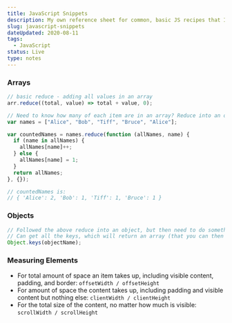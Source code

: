 ---
title: JavaScript Snippets
description: My own reference sheet for common, basic JS recipes that I use and/or need to look up often
slug: javascript-snippets
dateUpdated: 2020-08-11
tags:
  - JavaScript
status: Live
type: notes
---

### Arrays

```js
// basic reduce - adding all values in an array
arr.reduce((total, value) => total + value, 0);

// Need to know how many of each item are in an array? Reduce into an object:
var names = ["Alice", "Bob", "Tiff", "Bruce", "Alice"];

var countedNames = names.reduce(function (allNames, name) {
  if (name in allNames) {
    allNames[name]++;
  } else {
    allNames[name] = 1;
  }
  return allNames;
}, {});

// countedNames is:
// { 'Alice': 2, 'Bob': 1, 'Tiff': 1, 'Bruce': 1 }
```

### Objects

```js
// Followed the above reduce into an object, but then need to do something with the values?
// Can get all the keys, which will return an array (that you can then loop over)
Object.keys(objectName);
```

### Measuring Elements

- For total amount of space an item takes up, including visible content, padding, and border: `offsetWidth / offsetHeight`
- For amount of space the content takes up, including padding and visible content but nothing else: `clientWidth / clientHeight`
- For the total size of the content, no matter how much is visible: `scrollWidth / scrollHeight`
